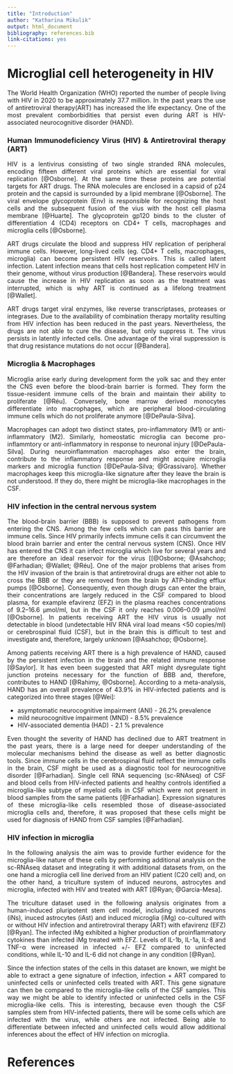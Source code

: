```yaml
---
title: "Introduction"
author: "Katharina Mikulik"
output: html_document
bibliography: references.bib
link-citations: yes
---
```


<style>
body {
text-align: justify}
</style>

# Microglial cell heterogeneity in HIV

The World Health Organization (WHO) reported the number of people living with 
HIV in 2020 to be approximately  37.7 million. In the past years the use of
antiretroviral therapy(ART) has increased the life expectancy. One of the most prevalent comborbidities that persist even during ART is HIV-associated 
neurocognitive disorder (HAND).

### Human Immunodeficiency Virus (HIV) & Antiretroviral therapy (ART)


HIV is a lentivirus consisting of two single stranded RNA molecules, encoding 
fifteen different viral proteins which are essential for viral replication 
[@Osborne]. At the same time these proteins are potential targets for ART drugs.
The RNA molecules are enclosed in a capsid of p24 protein and the capsid is 
surrounded by a lipid membrane [@Osborne]. The viral envelope glycoprotein (Env)
is responsible for recognizing the host cells and the subsequent fusion of the 
vius with the host cell plasma membrane [@Huarte]. The glycoprotein gp120 binds
to the cluster of differentiation 4 (CD4) receptors on CD4+ T cells, macrophages
and microglia cells [@Osborne]. 

ART drugs circulate the blood and suppress HIV replication of peripheral immune 
cells. However, long-lived cells (eg. CD4+ T cells, macrophages, microglia) can
become persistent HIV reservoirs. This is called latent infection. Latent infection 
means that cells host replication competent HIV in their genome, without virus 
production [@Bandera]. These reservoirs would cause the increase in HIV 
replication as soon as the treatment was interrupted, which is why ART is 
continued as a lifelong treatment [@Wallet].


ART drugs target viral enzymes, like reverse transcriptases, proteases or 
integrases. Due to the availability of combination therapy mortality resulting from HIV infection
has been reduced in the past years. Nevertheless, the drugs are not able to 
cure the disease, but only suppress it. The virus persists in latently infected 
cells. One advantage of the viral suppression is that drug resistance mutations
do not occur [@Bandera].

### Microglia & Macrophages

Microglia arise early during development form the yolk sac and they enter the
CNS even before the blood-brain barrier is formed. They form the tissue-resident 
immune cells of the brain and maintain their ability to proliferate [@Réu]. 
Conversely, bone marrow derived monocytes differentiate into macrophages, which 
are peripheral blood-circulating immune cells which do not proliferate anymore
[@DePaula-Silva]. 

Macrophages can adopt two distinct states, pro-inflammatory (M1) or 
anti-inflammatory (M2). Similarly, homeostatic microglia can become 
pro-inflammtory or anti-inflammatory in response to neuronal injury 
[@DePaula-Silva]. During neuroinflammation macrophages also enter the brain, 
contribute to the inflammatory response and 
might acquire microglia markers and microglia function
[@DePaula-Silva; @Grassivaro]. Whether macrophages keep this microglia-like 
signature after they leave the brain is not understood. If they do, there might
be microglia-like macrophages in the CSF. 

### HIV infection in the central nervous system

The blood-brain barrier (BBB) is supposed to prevent pathogens from entering the CNS.
Among the few cells which can pass this barrier are immune cells. Since HIV
primarily infects immune cells it can circumvent the blood brain barrier and 
enter the central nervous system (CNS). Once HIV has entered the CNS it can
infect microglia which live for several years and are therefore an ideal
reservoir for the virus [[@Osborne; @Asahchop; @Farhadian; @Wallet; @Réu]. 
One of the major problems that arises from the HIV 
invasion of the brain is that antiretroviral drugs are either not able to cross the
BBB or they are removed from the brain by ATP-binding efflux pumps [@Osborne].
Consequently, even though drugs can enter the brain, their concentrations are 
largely reduced in the CSF compared to blood plasma, for example efavirenz (EFZ)
in the plasma reaches concentrations of 9.2–16.6 μmol/ml, but in the CSF it 
only reaches 0.006–0.09 μmol/ml [@Osborne]. In patients
receiving ART the HIV virus is usually not detectable in blood
(undetectable HIV RNA viral load means <50 copies/ml) or cerebrospinal
fluid (CSF), but in the brain this is difficult to test and investigate and, 
therefore, largely unknown [@Asahchop; @Osborne].

Among patients receiving ART there is a high prevalence of HAND, caused by the
persistent infection in the brain and the related immune response [@Saylor]. 
It has even been suggested that ART might dysregulate tight junction proteins 
necessary for the function of BBB and, therefore, contributes to HAND 
[@Rahimy, @Osborne]. According to a meta-analysis, HAND has an overall 
prevalence of 43.9% in HIV-infected patients and is categorized into three 
stages [@Wei]:

* asymptomatic neurocognitive impairment (ANI) - 26.2% prevalence
* mild neurocognitive impairment (MND) - 8.5% prevalence
* HIV-associated dementia (HAD) - 2.1 % prevalence

Even thought the severity of HAND has declined due to ART treatment in the past
years, there is a large need for deeper understanding of the molecular mechanisms
behind the disease as well as better diagnostic tools. Since immune cells in the
cerebrospinal fluid reflect the immune cells in the brain, CSF might be used as
a diagnostic tool for neurocognitive disorder [@Farhadian]. Single cell RNA
sequencing (sc-RNAseq) of CSF and blood cells from HIV-infected patients and healthy 
controls identified a microglia-like subtype of myeloid cells in CSF which were 
not present in blood samples from the same patients [@Farhadian]. Expression signatures of these microglia-like cells resembled those of disease-associated 
microglia cells and, therefore, it was proposed that these cells might  be used for diagnosis of HAND from CSF samples [@Farhadian].

### HIV infection in microglia

In the following analysis the aim was to provide further evidence for the 
microglia-like nature of these cells by performing additional analysis on the
sc-RNAseq dataset and integrating it with additional datasets from, on the one 
hand a microglia cell line derived from an HIV patient (C20 cell) and, on the 
other hand, a triculture system of induced neurons, astrocytes and microglia, 
infected with HIV and treated with ART [@Ryan; @Garcia-Mesa]. 

The triculture dataset used in the following analysis originates from a 
human-induced pluripotent stem cell model, including induced neurons (iNs),
inuced astrocytes (iAst) and induced microglia (iMg) co-cultured with or without 
HIV infection and antiretroviral therapy (ART) with efavirenz (EFZ) [@Ryan]. The
infected iMg exhibited a higher production of proinflammatory cytokines than 
infected iMg treated with EFZ. Levels of IL-1b, IL-1a, IL-8 and TNF-α were
increased in infected +/- EFZ compared to uninfected conditions, while IL-10 
and IL-6 did not change in any condition [@Ryan]. 

Since the infection states of the cells in this dataset are known, we might be 
able to extract a gene signature of infection, infection + ART compared to
uninfected cells or uninfected cells treated with ART. This gene signature can 
then be compared to the microglia-like cells of the CSF samples. This way we 
might be able to identify infected or uninfected cells in the CSF 
microglia-like cells. This is interesting, because even though the CSF samples 
stem from HIV-infected patients, there will be some cells which are infected 
with the virus, while others are not infected. Being able to differentiate 
between infected and uninfected cells would allow additional inferences about
the effect of HIV infection on microglia.


# References

